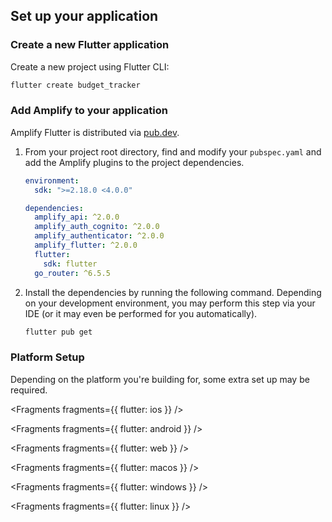 ## Set up your application

### Create a new Flutter application

Create a new project using Flutter CLI:

```bash
flutter create budget_tracker
```

### Add Amplify to your application

Amplify Flutter is distributed via [pub.dev](https://pub.dev/packages/amplify_flutter).

1. From your project root directory, find and modify your `pubspec.yaml` and add the Amplify plugins to the project dependencies.

    ```yaml
    environment:
      sdk: ">=2.18.0 <4.0.0"

    dependencies:
      amplify_api: ^2.0.0
      amplify_auth_cognito: ^2.0.0
      amplify_authenticator: ^2.0.0
      amplify_flutter: ^2.0.0
      flutter:
        sdk: flutter
      go_router: ^6.5.5
    ```

2. Install the dependencies by running the following command. Depending on your development environment, you may perform this step via your IDE (or it may even be performed for you automatically).

    ```bash
    flutter pub get
    ```

### Platform Setup

Depending on the platform you're building for, some extra set up may be required. 

<BlockSwitcher>

<Block name="iOS">


<Fragments fragments={{ flutter: ios }} />

</Block>

<Block name="Android">


<Fragments fragments={{ flutter: android }} />

</Block>

<Block name="Web">


<Fragments fragments={{ flutter: web }} />

</Block>

<Block name="macOS">


<Fragments fragments={{ flutter: macos }} />

</Block>

<Block name="Windows">


<Fragments fragments={{ flutter: windows }} />

</Block>

<Block name="Linux">


<Fragments fragments={{ flutter: linux }} />

</Block>

</BlockSwitcher>
